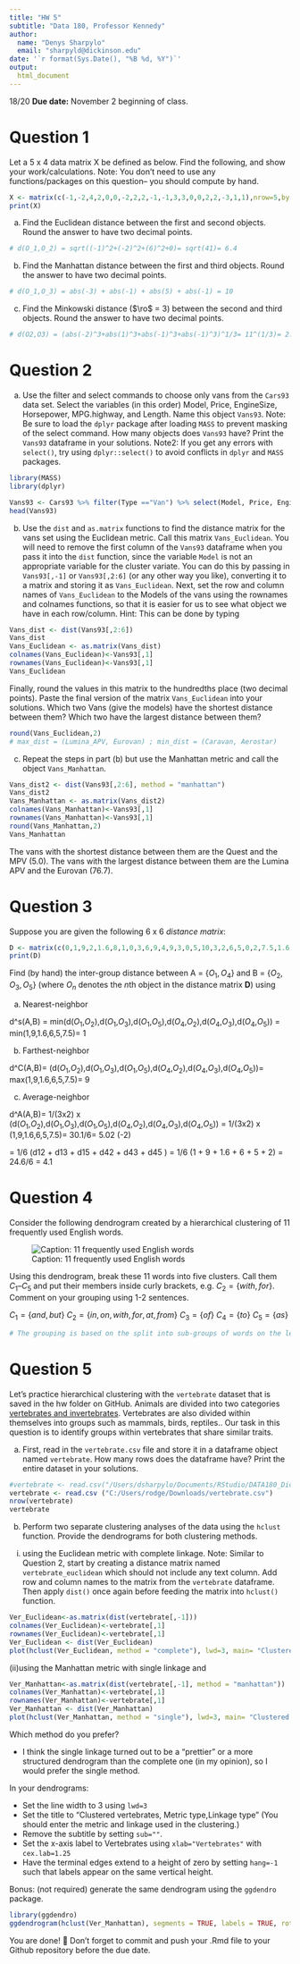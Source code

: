 ---
title: "HW 5"
subtitle: "Data 180, Professor Kennedy"
author: 
  name: "Denys Sharpylo"
  email: "sharpyld@dickinson.edu"
date: '`r format(Sys.Date(), "%B %d, %Y")`'
output: 
  html_document
---
18/20
**Due date:** November 2 beginning of class.

# Question 1
Let a 5 x 4 data matrix X be defined as below. Find the following, and show your work/calculations. Note: You don't need to use any functions/packages on this question-- you should compute by hand.

```{r}
X <- matrix(c(-1,-2,4,2,0,0,-2,2,2,-1,-1,3,3,0,0,2,2,-3,1,1),nrow=5,byrow = T)
print(X)
```

a) Find the Euclidean distance between the first and second objects. Round the answer to have two decimal points.

```{r}
# d(O_1,O_2) = sqrt((-1)^2+(-2)^2+(6)^2+0)= sqrt(41)= 6.4
```
b) Find the Manhattan distance between the first and third objects. Round the answer to have two decimal points.

```{r}
# d(O_1,O_3) = abs(-3) + abs(-1) + abs(5) + abs(-1) = 10
```

c) Find the Minkowski distance ($\ro$ = 3) between the second and third objects. Round the answer to have two decimal points.

```{r}
# d(O2,O3) = (abs(-2)^3+abs(1)^3+abs(-1)^3+abs(-1)^3)^1/3= 11^(1/3)= 2.22
```

# Question 2
a) Use the filter and select commands to choose only vans from the `Cars93` data set. Select the variables (in this order) Model, Price, EngineSize, Horsepower, MPG.highway, and Length. Name this object `Vans93`. Note: Be sure to load the `dplyr` package after loading `MASS` to prevent masking of the select command. How many objects does `Vans93` have? Print the `Vans93` dataframe in your solutions. Note2: If you get any errors with `select()`, try using `dplyr::select()` to avoid conflicts in `dplyr` and `MASS` packages.
```{r}
library(MASS)
library(dplyr)

Vans93 <- Cars93 %>% filter(Type =="Van") %>% select(Model, Price, EngineSize, Horsepower, MPG.highway, Length)
head(Vans93)

```

b) Use the `dist` and `as.matrix` functions to find the distance matrix for the vans set using the Euclidean metric. Call this matrix `Vans_Euclidean`. You will need to remove the first column of the `Vans93` dataframe when you pass it into the `dist` function, since the variable `Model` is not an appropriate variable for the cluster variate. You can do this by passing in `Vans93[,-1]` or `Vans93[,2:6]` (or any other way you like), converting it to a matrix and storing it as `Vans_Euclidean`. Next, set the row and column names of `Vans_Euclidean` to the Models of the vans using the rownames and colnames functions, so that it is easier for us to see what object we have in each row/column. Hint: This can be done by typing

```{r}
Vans_dist <- dist(Vans93[,2:6])
Vans_dist
Vans_Euclidean <- as.matrix(Vans_dist)
colnames(Vans_Euclidean)<-Vans93[,1]
rownames(Vans_Euclidean)<-Vans93[,1]
Vans_Euclidean
```

Finally, round the values in this matrix to the hundredths place (two decimal points). Paste the final version of the matrix `Vans_Euclidean` into your solutions. Which two Vans (give the models) have the shortest distance between them? Which two have the largest distance between them?
```{r}
round(Vans_Euclidean,2)
# max_dist = (Lumina_APV, Eurovan) ; min_dist = (Caravan, Aerostar)
```



c) Repeat the steps in part (b) but use the Manhattan metric and call the object `Vans_Manhattan`.
```{r}
Vans_dist2 <- dist(Vans93[,2:6], method = "manhattan")
Vans_dist2
Vans_Manhattan <- as.matrix(Vans_dist2)
colnames(Vans_Manhattan)<-Vans93[,1]
rownames(Vans_Manhattan)<-Vans93[,1]
round(Vans_Manhattan,2)
Vans_Manhattan
```

The vans with the shortest distance between them are the Quest and the MPV (5.0). The vans with the largest distance between them are the Lumina APV and the Eurovan (76.7).

# Question 3
Suppose you are given the following 6 x 6 *distance matrix*:
```{r}
D <- matrix(c(0,1,9,2,1.6,8,1,0,3,6,9,4,9,3,0,5,10,3,2,6,5,0,2,7.5,1.6,9,10,2,0,5.5,8,4,3,7.5,5.5,0),nrow=6,byrow = T)
print(D)
```

Find (by hand) the inter-group distance between A = $\{O_1, O_4\}$ and B = $\{O_2, O_3, O_5\}$ (where $O_n$ denotes the $n$th object in the distance matrix **D**) using

a) Nearest-neighbor


d^s(A,B) = min(d($O_1$,$O_2$),d($O_1$,$O_3$),d($O_1$,$O_5$),d($O_4$,$O_2$),d($O_4$,$O_3$),d($O_4$,$O_5$)) = min(1,9,1.6,6,5,7.5)= 1


b) Farthest-neighbor


d^C(A,B)= (d($O_1$,$O_2$),d($O_1$,$O_3$),d($O_1$,$O_5$),d($O_4$,$O_2$),d($O_4$,$O_3$),d($O_4$,$O_5$))= max(1,9,1.6,6,5,7.5)= 9


c) Average-neighbor

d^A(A,B)= 1/(3x2) x (d($O_1$,$O_2$),d($O_1$,$O_3$),d($O_1$,$O_5$),d($O_4$,$O_2$),d($O_4$,$O_3$),d($O_4$,$O_5$)) = 1/(3x2) x (1,9,1.6,6,5,7.5)= 30.1/6= 5.02 (-2)


= 1/6 (d12 + d13 + d15 + d42 + d43 + d45 )
= 1/6 (1 + 9 + 1.6 + 6 + 5 + 2)
= 24.6/6 
= 4.1

# Question 4
Consider the following dendrogram created by a hierarchical clustering of 11 frequently used English words.

![Caption: 11 frequently used English words](hw5-image.png)

Using this dendrogram, break these 11 words into five clusters. Call them $C_1 – C_5$ and put their members inside curly brackets, e.g. $C_2 = \{with, for\}$. Comment on your grouping using 1-2 sentences.


$C_1 = \{and, but\}$
$C_2 = \{in, on, with, for, at, from\}$
$C_3 = \{of\}$
$C_4 = \{to\}$
$C_5 = \{as\}$
```{r}
# The grouping is based on the split into sub-groups of words on the level of roughly half of the total height of the dendrogram.
```


# Question 5
Let's practice hierarchical clustering with the `vertebrate` dataset that is saved in the hw folder on GitHub. Animals are divided into two categories [vertebrates and invertebrates](https://www.oum.ox.ac.uk/thezone/animals/animalid/divide.htm#:~:text=Invertebrates%20-%20animals%20without%20a%20backbone,a%20vertebrate%20or%20an%20invertebrate.). Vertebrates are also divided within themselves into groups such as mammals, birds, reptiles.. Our task in this question is to identify groups within vertebrates that share similar traits.

a) First, read in the `vertebrate.csv` file and store it in a dataframe object named `vertebrate`. How many rows does the dataframe have? Print the entire dataset in your solutions.
```{r}
#vertebrate <- read.csv("/Users/dsharpylo/Documents/RStudio/DATA180_Dickinson/DATA180/hw5/vertebrate.csv")
vertebrate <- read.csv ("C:/Users/rodge/Downloads/vertebrate.csv")
nrow(vertebrate)
vertebrate
```

b) Perform two separate clustering analyses of the data using the `hclust` function. Provide the dendrograms for both clustering methods.

(i)	using the Euclidean metric with complete linkage. Note: Similar to Question 2, start by creating a distance matrix named `vertebrate_euclidean` which should not include any text column. Add row and column names to the matrix from the `vertebrate` dataframe. Then apply `dist()` once again before feeding the matrix into `hclust()` function.
```{r}
Ver_Euclidean<-as.matrix(dist(vertebrate[,-1]))
colnames(Ver_Euclidean)<-vertebrate[,1]
rownames(Ver_Euclidean)<-vertebrate[,1]
Ver_Euclidean <- dist(Ver_Euclidean)
plot(hclust(Ver_Euclidean, method = "complete"), lwd=3, main= "Clustered vertebrates, Euclidean type,\n Complete type" , sub="", xlab= "Vertebrates", cex.lab=1.25, hang=-1)
```

(ii)using the Manhattan metric with single linkage and
```{r}
Ver_Manhattan<-as.matrix(dist(vertebrate[,-1], method = "manhattan"))
colnames(Ver_Manhattan)<-vertebrate[,1]
rownames(Ver_Manhattan)<-vertebrate[,1]
Ver_Manhattan <- dist(Ver_Manhattan)
plot(hclust(Ver_Manhattan, method = "single"), lwd=3, main= "Clustered vertebrates, Manhattan type,\n Single type" , sub="", xlab= "Vertebrates", cex.lab=1.25, hang=-1)
```

Which method do you prefer?

- I think the single linkage turned out to be a "prettier" or a more structured dendrogram than the complete one (in my opinion), so I would prefer the single method. 

In your dendrograms:

*	Set the line width to 3 using `lwd=3`
*	Set the title to "Clustered vertebrates, Metric type,\n Linkage type" (You should enter the metric and linkage used in the clustering.)
*	Remove the subtitle by setting `sub=""`.
*	Set the x-axis label to Vertebrates using `xlab="Vertebrates"` with `cex.lab=1.25`
*	Have the terminal edges extend to a height of zero by setting `hang=-1` such that labels appear on the same vertical height.



Bonus: (not required) generate the same dendrogram using the `ggdendro` package.

```{r}
library(ggdendro)
ggdendrogram(hclust(Ver_Manhattan), segments = TRUE, labels = TRUE, rotate = FALSE, size=2)
```


You are done! 🏁 Don't forget to commit and push your .Rmd file to your Github repository before the due date.


